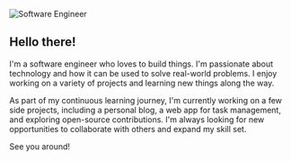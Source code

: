 ![Software Engineer](https://images.pexels.com/photos/2127037/pexels-photo-2127037.jpeg)

## Hello there!

I'm a software engineer who loves to build things. I'm passionate about technology and how it can be used to solve real-world problems. I enjoy working on a variety of projects and learning new things along the way.

As part of my continuous learning journey, I'm currently working on a few side projects, including a personal blog, a web app for task management, and exploring open-source contributions. I'm always looking for new opportunities to collaborate with others and expand my skill set.

See you around!
